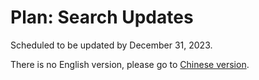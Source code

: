 
# Plan: Search Updates

<Alert type="memo">
Scheduled to be updated by December 31, 2023.
</Alert>

There is no English version, please go to [Chinese version](https://zh.linqsharp.net/guide/recently).

